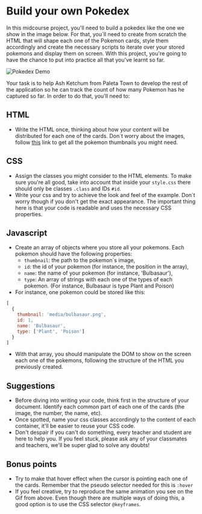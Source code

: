 # Build your own Pokedex

In this midcourse project, you'll need to build a pokedex like the one we show in the image below.
For that, you´ll need to create from scratch the HTML that will shape each one of the Pokemon cards, style them accordingly
and create the necessary scripts to iterate over your stored pokemons and display them on screen. With this project, you're going to
have the chance to put into practice all that you've learnt so far.

![Pokedex Demo](https://media.giphy.com/media/RimwMAVDbA3CvNk5O0/giphy.gif)

Your task is to help Ash Ketchum from Paleta Town to develop the rest of the application so he can
track the count of how many Pokemon has he captured so far. In order to do that, you'll need to:

## HTML
- Write the HTML once, thinking about how your content will be distributed for each one of the cards. Don´t worry
about the images, follow [this](https://github.com/mfrcodingproject/Homework/tree/master/pokedex/media) link to get all the pokemon thumbnails you might need.

## CSS
- Assign the classes you might consider to the HTML elements. To make sure you're all good, take into account that
inside your `style.css` there should only be classes `.class` and IDs `#id`.
- Write your css and try to achieve the look and feel of the example. Don´t worry though if you don't
get the exact appearance. The important thing here is that your code is readable and uses the necessary CSS properties.

## Javascript
- Create an array of objects where you store all your pokemons. Each pokemon should have the following properties:
  - `thumbnail`: the path to the pokemon´s image,
  - `id`: the id of your pokemon (for instance, the position in the array),
  - `name`: the name of your pokemon (for instance, 'Bulbasaur'),
  - `type`: An array of strings with each one of the types of each pokemon. (For instance, Bulbasaur is type Plant and Poison)
- For instance, one pokemon could be stored like this:
```javascript
[
  {
    thumbnail: 'media/bulbasaur.png',
    id: 1,
    name: 'Bulbasaur',
    type: ['Plant', 'Poison']
  }
]
```
- With that array, you should manipulate the DOM to show on the screen each one of the pokemons, following the structure of the HTML you previously created.

## Suggestions

- Before diving into writing your code, think first in the structure of your document.
Identify each common part of each one of the cards (the image, the number, the name, etc).
- Once spotted, name your css classes accordingly to the content of each container, it'll be easier to
reuse your CSS code.
- Don't despair if you can't do something, every teacher and student are here to help you. If you feel stuck, please ask
any of your classmates and teachers, we'll be super glad to solve any doubts!

## Bonus points

- Try to make that hover effect when the cursor is pointing each one of the cards. Remember that the
pseudo selector needed for this is `:hover`
- If you feel creative, try to reproduce the same animation you see on the Gif from above. Even though there are multiple
ways of doing this, a good option is to use the CSS selector `@keyframes`.
